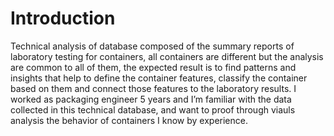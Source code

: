 # Introduction
Technical analysis of database composed of the summary reports of laboratory testing for containers, all containers are different but the analysis are common to all of them, the expected result is to find patterns and insights that help to define the container features, classify the container based on them and connect those features to the laboratory results. 
I worked as packaging engineer 5 years and I'm familiar with the data collected in this technical database, and want to proof through viauls analysis the behavior of containers I know by experience. 


